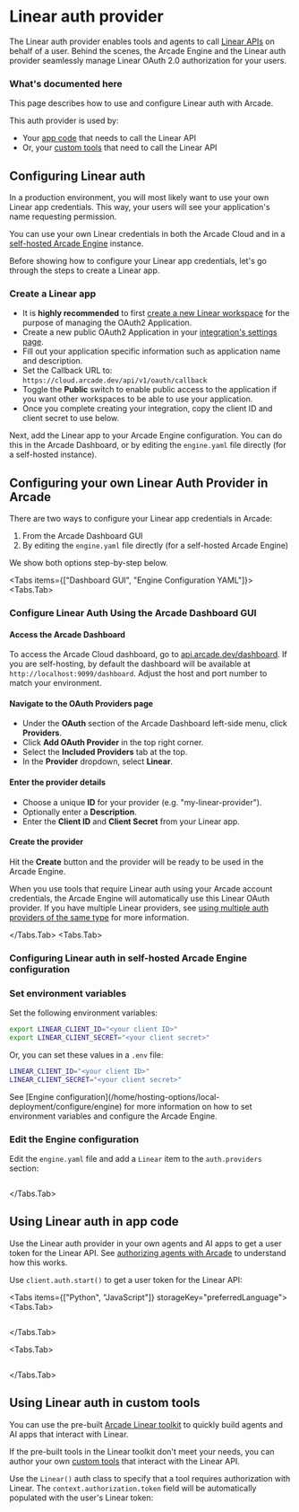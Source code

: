 
# Linear auth provider

The Linear auth provider enables tools and agents to call [Linear APIs](https://linear.app/developers/graphql) on behalf of a user. Behind the scenes, the Arcade Engine and the Linear auth provider seamlessly manage Linear OAuth 2.0 authorization for your users.

### What's documented here

This page describes how to use and configure Linear auth with Arcade.

This auth provider is used by:

- Your [app code](#using-linear-auth-in-app-code) that needs to call the Linear API
- Or, your [custom tools](#using-Linear-auth-in-custom-tools) that need to call the Linear API

## Configuring Linear auth

In a production environment, you will most likely want to use your own Linear app credentials. This way, your users will see your application's name requesting permission.

You can use your own Linear credentials in both the Arcade Cloud and in a [self-hosted Arcade Engine](/home/hosting-options/local-deployment/install/local) instance.

Before showing how to configure your Linear app credentials, let's go through the steps to create a Linear app.

### Create a Linear app

- It is **highly recommended** to first [create a new Linear workspace](https://linear.app/join) for the purpose of managing the OAuth2 Application.
- Create a new public OAuth2 Application in your [integration's settings page](https://linear.app/settings/api/applications/new).
- Fill out your application specific information such as application name and description.
- Set the Callback URL to: `https://cloud.arcade.dev/api/v1/oauth/callback`
- Toggle the **Public** switch to enable public access to the application if you want other workspaces to be able to use your application.
- Once you complete creating your integration, copy the client ID and client secret to use below.

Next, add the Linear app to your Arcade Engine configuration. You can do this in the Arcade Dashboard, or by editing the `engine.yaml` file directly (for a self-hosted instance).

## Configuring your own Linear Auth Provider in Arcade

There are two ways to configure your Linear app credentials in Arcade:

1. From the Arcade Dashboard GUI
2. By editing the `engine.yaml` file directly (for a self-hosted Arcade Engine)

We show both options step-by-step below.

<Tabs items={["Dashboard GUI", "Engine Configuration YAML"]}>
<Tabs.Tab>

### Configure Linear Auth Using the Arcade Dashboard GUI

<Steps>

#### Access the Arcade Dashboard

To access the Arcade Cloud dashboard, go to [api.arcade.dev/dashboard](https://api.arcade.dev/dashboard). If you are self-hosting, by default the dashboard will be available at `http://localhost:9099/dashboard`. Adjust the host and port number to match your environment.

#### Navigate to the OAuth Providers page

- Under the **OAuth** section of the Arcade Dashboard left-side menu, click **Providers**.
- Click **Add OAuth Provider** in the top right corner.
- Select the **Included Providers** tab at the top.
- In the **Provider** dropdown, select **Linear**.

#### Enter the provider details

- Choose a unique **ID** for your provider (e.g. "my-linear-provider").
- Optionally enter a **Description**.
- Enter the **Client ID** and **Client Secret** from your Linear app.

#### Create the provider

Hit the **Create** button and the provider will be ready to be used in the Arcade Engine.

</Steps>

When you use tools that require Linear auth using your Arcade account credentials, the Arcade Engine will automatically use this Linear OAuth provider. If you have multiple Linear providers, see [using multiple auth providers of the same type](/home/hosting-options/auth-providers#using-multiple-providers-of-the-same-type) for more information.

</Tabs.Tab>
<Tabs.Tab>

### Configuring Linear auth in self-hosted Arcade Engine configuration

<Steps>

### Set environment variables

Set the following environment variables:

```bash
export LINEAR_CLIENT_ID="<your client ID>"
export LINEAR_CLIENT_SECRET="<your client secret>"
```

Or, you can set these values in a `.env` file:

```bash
LINEAR_CLIENT_ID="<your client ID>"
LINEAR_CLIENT_SECRET="<your client secret>"
```

<Tip>
  See [Engine configuration](/home/hosting-options/local-deployment/configure/engine) for more information on how
  to set environment variables and configure the Arcade Engine.
</Tip>

### Edit the Engine configuration

Edit the `engine.yaml` file and add a `Linear` item to the `auth.providers` section:

```yaml file=<rootDir>/examples/code/integrations/linear/config_provider.engine.yaml {3-9}

```

</Steps>

</Tabs.Tab>
</Tabs>

## Using Linear auth in app code

Use the Linear auth provider in your own agents and AI apps to get a user token for the Linear API. See [authorizing agents with Arcade](/home/core-concepts/auth/how-arcade-helps) to understand how this works.

Use `client.auth.start()` to get a user token for the Linear API:

<Tabs items={["Python", "JavaScript"]} storageKey="preferredLanguage">
<Tabs.Tab>

```python file=<rootDir>/examples/code/integrations/linear/custom_auth.py {8-14}

```

</Tabs.Tab>

<Tabs.Tab>

```javascript file=<rootDir>/examples/code/integrations/linear/custom_auth.js {8-10}

```

</Tabs.Tab>

</Tabs>

## Using Linear auth in custom tools

You can use the pre-built [Arcade Linear toolkit](/toolkits/categories/productivity/linear) to quickly build agents and AI apps that interact with Linear.

If the pre-built tools in the Linear toolkit don't meet your needs, you can author your own [custom tools](/home/authoring-tools/build-tools/create-a-toolkit) that interact with the Linear API.

Use the `Linear()` auth class to specify that a tool requires authorization with Linear. The `context.authorization.token` field will be automatically populated with the user's Linear token:

```python file=<rootDir>/examples/code/integrations/linear/custom_tool.py

```
